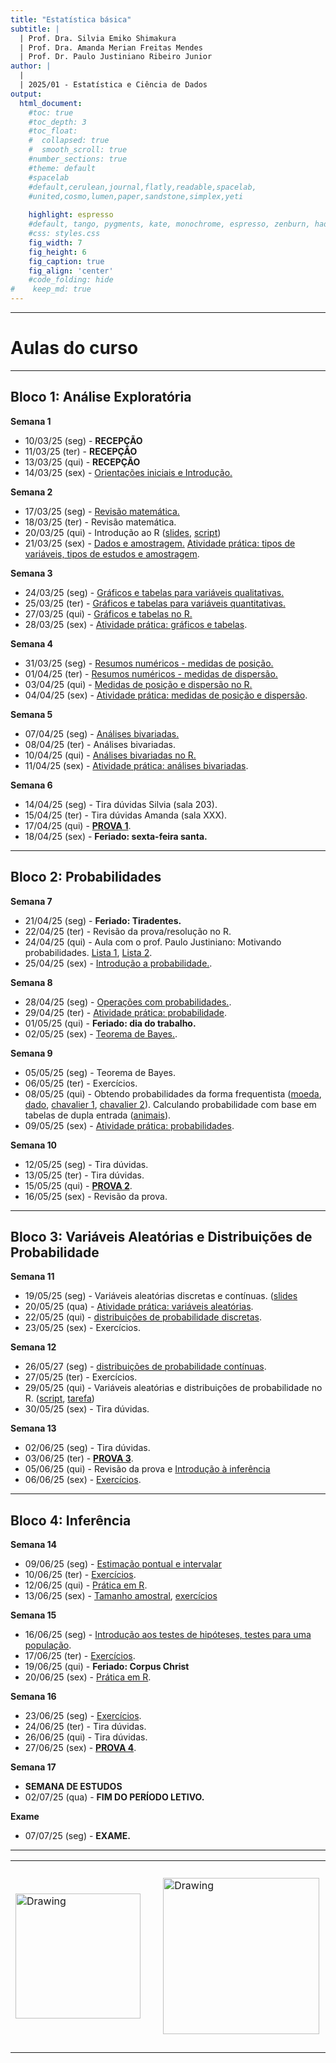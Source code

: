 ```yaml
---
title: "Estatística básica"
subtitle: |
  | Prof. Dra. Silvia Emiko Shimakura
  | Prof. Dra. Amanda Merian Freitas Mendes
  | Prof. Dr. Paulo Justiniano Ribeiro Junior
author: |
  |
  | 2025/01 - Estatística e Ciência de Dados
output:
  html_document:                    
    #toc: true                       
    #toc_depth: 3                    
    #toc_float:                      
    #  collapsed: true
    #  smooth_scroll: true
    #number_sections: true           
    #theme: default
    #spacelab
    #default,cerulean,journal,flatly,readable,spacelab,
    #united,cosmo,lumen,paper,sandstone,simplex,yeti
    
    highlight: espresso
    #default, tango, pygments, kate, monochrome, espresso, zenburn, haddock, and textmate
    #css: styles.css                
    fig_width: 7                    
    fig_height: 6                   
    fig_caption: true               
    fig_align: 'center'
    #code_folding: hide              
#    keep_md: true
---
```


---

# Aulas do curso

---

## Bloco 1: Análise Exploratória

**Semana 1**

 - 10/03/25 (seg) - **RECEPÇÃO**
 - 11/03/25 (ter) - **RECEPÇÃO**
 - 13/03/25 (qui) - **RECEPÇÃO**
 - 14/03/25 (sex) - [Orientações iniciais e Introdução.](slides/100-introducao.pdf)
 
**Semana 2**

 - 17/03/25 (seg) - [Revisão matemática.](slides/000-revisao-matematica.pdf)
 - 18/03/25 (ter) - Revisão matemática.
 - 20/03/25 (qui) - Introdução ao R ([slides](slides/000-introducao-ao-r.pdf), [script](praticas-R/000-ambientacao-ao-R.R))
 - 21/03/25 (sex) - [Dados e amostragem.](slides/101-dados-e-amostragem.pdf) [Atividade prática: tipos de variáveis, tipos de estudos e amostragem](praticas-aula/100-variaveis-estudos-amostragem-solucao.pdf).
    
**Semana 3**

 - 24/03/25 (seg) - [Gráficos e tabelas para variáveis qualitativas.](slides/102-exploratoria-quali-uni-tabelas-graficos.pdf)
 - 25/03/25 (ter) - [Gráficos e tabelas para variáveis quantitativas.](slides/103-exploratoria-quant-uni-tabelas-graficos.pdf)
 - 27/03/25 (qui) - [Gráficos e tabelas no R.](praticas-R/100-graficos-tabelas-uni.R)
 - 28/03/25 (sex) - [Atividade prática: gráficos e tabelas](praticas-aula/101-tabelas-graficos-quali-quant-solucao.pdf).
    
**Semana 4**

 - 31/03/25 (seg) - [Resumos numéricos - medidas de posição.](slides/104-exploratoria-medidas-posicao.pdf)
 - 01/04/25 (ter) - [Resumos numéricos - medidas de dispersão.](slides/105-exploratoria-medidas-dispersao.pdf)
 - 03/04/25 (qui) - [Medidas de posição e dispersão no R.](praticas-R/101-medidas-uni.R)
 - 04/04/25 (sex) - [Atividade prática: medidas de posição e dispersão](praticas-aula/102-medidas-posicao-dispersao-solucao.pdf).
    
**Semana 5**

 - 07/04/25 (seg) - [Análises bivariadas.](slides/106-exploratoria-bivariada.pdf)
 - 08/04/25 (ter) - Análises bivariadas.
 - 10/04/25 (qui) - [Análises bivariadas no R.](praticas-R/102-analises-bivariadas.R)
 - 11/04/25 (sex) - [Atividade prática: análises bivariadas](praticas-aula/103-analises-bivariadas-solucao.pdf).
    
**Semana 6**

 - 14/04/25 (seg) - Tira dúvidas Silvia (sala 203).
 - 15/04/25 (ter) - Tira dúvidas Amanda (sala XXX).
 - 17/04/25 (qui) - [**PROVA 1**](provas/prova1-ce301.pdf).
 - 18/04/25 (sex) - **Feriado: sexta-feira santa.**

---

## Bloco 2: Probabilidades

**Semana 7**

 - 21/04/25 (seg) - **Feriado: Tiradentes.**
 - 22/04/25 (ter) - Revisão da prova/resolução no R.
 - 24/04/25 (qui) - Aula com o prof. Paulo Justiniano: Motivando probabilidades. [Lista 1](pj-preprob.pdf), [Lista 2](pj-pospro.pdf).
 - 25/04/25 (sex) - [Introdução a probabilidade.](slides/200-intro-prob.pdf).

**Semana 8**

 - 28/04/25 (seg) - [Operações com probabilidades.](slides/201-operacoes-com-probabilidades.pdf).
 - 29/04/25 (ter) - [Atividade prática: probabilidade](praticas-aula/200-probabilidade-solucao.pdf).
 - 01/05/25 (qui) - **Feriado: dia do trabalho.**
 - 02/05/25 (sex) - [Teorema de Bayes.](slides/202-teorema-de-bayes.pdf).
    
**Semana 9**

 - 05/05/25 (seg) - Teorema de Bayes.
 - 06/05/25 (ter) - Exercícios.
 - 08/05/25 (qui) - Obtendo probabilidades da forma frequentista ([moeda](praticas-R/201-moeda.R), [dado](praticas-R/202-dado.R), [chavalier 1](praticas-R/203-chavalier1.R), [chavalier 2](praticas-R/204-chavalier2.R)). Calculando probabilidade com base em tabelas de dupla entrada ([animais](praticas-R/205-prob-animais.R)).
 - 09/05/25 (sex) - [Atividade prática: probabilidades](praticas-aula/200-probabilidade-solucao.pdf).
    
**Semana 10**

 - 12/05/25 (seg) - Tira dúvidas.
 - 13/05/25 (ter) - Tira dúvidas.
 - 15/05/25 (qui) - [**PROVA 2**](provas/prova2-ce301.pdf).
 - 16/05/25 (sex) - Revisão da prova.

---

## Bloco 3: Variáveis Aleatórias e Distribuições de Probabilidade

**Semana 11**

 - 19/05/25 (seg) - Variáveis aleatórias discretas e contínuas. ([slides](slides/300-variaveis-aleatorias.pdf)
 - 20/05/25 (qua) - [Atividade prática: variáveis aleatórias](praticas-aula/300-variaveis-aleatorias-solucao.pdf).
 - 22/05/25 (qui) - [distribuições de probabilidade discretas](slides/301-distribuicoes-discretas.pdf).
 - 23/05/25 (sex) - Exercícios.

**Semana 12**

 - 26/05/27 (seg) - [distribuições de probabilidade contínuas](slides/302-distribuicoes-continuas.pdf).
 - 27/05/25 (ter) - Exercícios.
 - 29/05/25 (qui) - Variáveis aleatórias e distribuições de probabilidade no R. ([script](praticas-R/300-distribuicoes.R), [tarefa](praticas-R/301-exercicios-sugeridos.R))
 - 30/05/25 (sex) - Tira dúvidas.
    
**Semana 13**

 - 02/06/25 (seg) - Tira dúvidas.
 - 03/06/25 (ter) - [**PROVA 3**](provas/prova3-ce301.pdf).
 - 05/06/25 (qui) - Revisão da prova e [Introdução à inferência](slides/400-intro-inferencia.pdf)
 - 06/06/25 (sex) - [Exercícios](praticas-aula/400-intro-inferencia-dist-amostral-solucao.pdf).

---

## Bloco 4: Inferência

**Semana 14**

 - 09/06/25 (seg) - [Estimação pontual e intervalar](slides/401-estimacao-pontual-intervalar.pdf)
 - 10/06/25 (ter) - [Exercícios](praticas-aula/401-intervalo-de-confianca-solucao.pdf).
 - 12/06/25 (qui) - [Prática em R](praticas-R/401-exercicios-ic-tamanho-amostral.R).
 - 13/06/25 (sex) - [Tamanho amostral](slides/402-tamanho-amostral.pdf), [exercícios](praticas-aula/402-tamanho-amostral-enunciado.pdf)

**Semana 15**

 - 16/06/25 (seg) - [Introdução aos testes de hipóteses, testes para uma população](slides/403-testes-de-hipoteses.pdf).
 - 17/06/25 (ter) - [Exercícios](praticas-aula/403-teste-de-hipoteses-enunciado.pdf).
 - 19/06/25 (qui) - **Feriado: Corpus Christ**
 - 20/06/25 (sex) - [Prática em R](praticas-R/402-ic-th.R).
    
**Semana 16**

 - 23/06/25 (seg) - [Exercícios](exercicios-revisao-inferencia-respostas.pdf).
 - 24/06/25 (ter) - Tira dúvidas.
 - 26/06/25 (qui) - Tira dúvidas.
 - 27/06/25 (sex) - [**PROVA 4**](provas/prova4-ce301.pdf).
 
**Semana 17**

 - **SEMANA DE ESTUDOS**
 - 02/07/25 (qua) - **FIM DO PERÍODO LETIVO.**
    
**Exame**

 - 07/07/25 (seg) - **EXAME.**

---

<center>

<table><tr>

<td> <img src="img/ufpr-transparent-600px.png" alt="Drawing" style="width: 200px;"/> </td>

<td> &nbsp; &nbsp; &nbsp; &nbsp; &nbsp; &nbsp; </td>

<td> <img src="img/dest-texto-2.png" alt="Drawing" style="width: 250px;"/> </td>

<td> &nbsp; &nbsp; &nbsp; &nbsp; &nbsp; &nbsp; </td>

<td> <img src="img/leg.png" alt="Drawing" style="width: 300px;"/> </td>

</center>


<div class="tocify-extend-page" data-unique="tocify-extend-page" style="height: 0;"></div>
